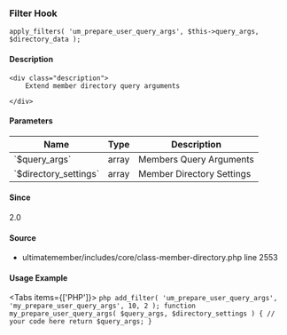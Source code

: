 
<UMBreadCrumb type="filter"/>

### Filter Hook    
    
```
apply_filters( 'um_prepare_user_query_args', $this->query_args, $directory_data );
```

#### Description
    <div class="description">
        Extend member directory query arguments
 
    </div>

#### Parameters
            
<table className="table-auto mt-2 border dark:border-gray-500 p-5 text-sm text-left">
<thead>
<tr>
<th  className="px-3">Name</th>
<th  className="px-3">Type</th>
<th  className="px-3">Description</th>
</tr>
</thead>
<tbody>
               <tr >
               <td className="px-3 py-2">`$query_args`</td>
               <td className="px-3 py-2">array</td>
               <td className="px-3 py-2 text-sm">Members Query Arguments</td>
               </tr>
               <tr >
               <td className="px-3 py-2">`$directory_settings`</td>
               <td className="px-3 py-2">array</td>
               <td className="px-3 py-2 text-sm">Member Directory Settings</td>
               </tr>
</tbody>
</table>

#### Since
<div class="description">
2.0
</div>

#### Source
  - <Link href="https://github.com/ultimatemember/ultimatemember/tree/2.5.0/includes/core/class-member-directory.php#L2553">ultimatemember/includes/core/class-member-directory.php</Link> <Link href="https://github.com/ultimatemember/ultimatemember/tree/2.5.0/includes/core/class-member-directory.php#L2553">line 2553</Link>



#### Usage Example

<Tabs items={['PHP']}>
    <Tab>
    ```php
    add_filter( 'um_prepare_user_query_args', 'my_prepare_user_query_args', 10, 2 );
 function my_prepare_user_query_args( $query_args, $directory_settings ) {
     // your code here
     return $query_args;
 }
    ```
    </Tab>
</Tabs>